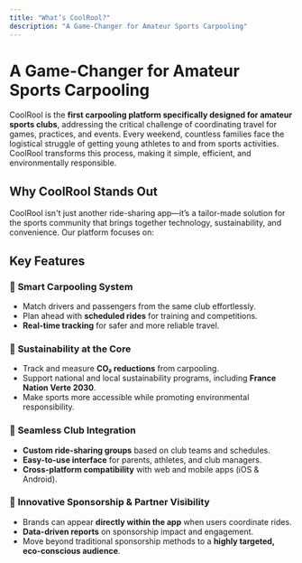```yaml
---
title: "What’s CoolRool?"
description: "A Game-Changer for Amateur Sports Carpooling"
---
```


# A Game-Changer for Amateur Sports Carpooling

CoolRool is the **first carpooling platform specifically designed for amateur sports clubs**, addressing the critical challenge of coordinating travel for games, practices, and events. Every weekend, countless families face the logistical struggle of getting young athletes to and from sports activities. CoolRool transforms this process, making it simple, efficient, and environmentally responsible.

## Why CoolRool Stands Out

CoolRool isn't just another ride-sharing app—it’s a tailor-made solution for the sports community that brings together technology, sustainability, and convenience. Our platform focuses on:

<CardList cols={2}>
<Card 
  title="Simplifying Team Travel"
  description="Organize rides with ease for practices, tournaments, and matches."
  icon="car"
  iconType="regular"
  iconSize="32px"
/>
<Card 
  title="Eco-Friendly Mobility"
  description="Reduce the environmental footprint of amateur sports by lowering CO₂ emissions."
  icon="leaf"
  iconType="regular"
  iconSize="32px"
/>
<Card 
  title="Cost-Saving Solutions"
  description="Shared rides mean lower transportation costs for families and clubs."
  icon="wallet"
  iconType="regular"
  iconSize="32px"
/>
<Card 
  title="Community Building"
  description="Strengthen team spirit by fostering collaboration between club members."
  icon="users-three"
  iconType="regular"
  iconSize="32px"
/>
</CardList>


## Key Features

### 🚗 **Smart Carpooling System**
- Match drivers and passengers from the same club effortlessly.
- Plan ahead with **scheduled rides** for training and competitions.
- **Real-time tracking** for safer and more reliable travel.

### 🌱 **Sustainability at the Core**
- Track and measure **CO₂ reductions** from carpooling.
- Support national and local sustainability programs, including **France Nation Verte 2030**.
- Make sports more accessible while promoting environmental responsibility.

### 🔗 **Seamless Club Integration**
- **Custom ride-sharing groups** based on club teams and schedules.
- **Easy-to-use interface** for parents, athletes, and club managers.
- **Cross-platform compatibility** with web and mobile apps (iOS & Android).

### 📢 **Innovative Sponsorship & Partner Visibility**
- Brands can appear **directly within the app** when users coordinate rides.
- **Data-driven reports** on sponsorship impact and engagement.
- Move beyond traditional sponsorship methods to a **highly targeted, eco-conscious audience**.

<Card 
  title="Join the Movement"
  description="CoolRool is not just a transportation tool—it’s a movement towards a smarter, more connected, and sustainable sports experience. Whether you’re a parent, an athlete, a club manager, or a corporate partner, **CoolRool is here to change the way sports teams travel."
  icon="rocket"
  iconType="regular"
  iconSize="32px"
  link="https://www.coolrool.com/"
/>

